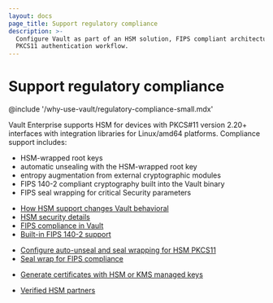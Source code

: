 ```yaml
---
layout: docs
page_title: Support regulatory compliance
description: >-
  Configure Vault as part of an HSM solution, FIPS compliant architecture, or
  PKCS11 authentication workflow.
---
```


# Support regulatory compliance

@include '/why-use-vault/regulatory-compliance-small.mdx'

Vault Enterprise supports HSM for devices with PKCS#11 version 2.20+ interfaces
with integration libraries for Linux/amd64 platforms. Compliance support
includes:

- HSM-wrapped root keys
- automatic unsealing with the HSM-wrapped root key
- entropy augmentation from external cryptographic modules
- FIPS 140-2 compliant cryptography built into the Vault binary
- FIPS seal wrapping for critical Security parameters


<Tabs>
<Tab heading="Key concepts + Overviews" group="overviews">

- [How HSM support changes Vault behavioral](/vault/docs/enterprise/hsm/behavior)
- [HSM security details](/vault/docs/enterprise/hsm/security)
- [FIPS compliance in Vault](/vault/docs/enterprise/fips)
- [Built-in FIPS 140-2 support](/vault/docs/enterprise/fips/fips1402)

</Tab>
<Tab heading="Guides" group="guides">

- [Configure auto-unseal and seal wrapping for HSM PKCS11](/vault/docs/configuration/seal/pkcs11)
- [Seal wrap for FIPS compliance](/vault/docs/enterprise/fips/sealwrap)

</Tab>
<Tab heading="Tutorials" group="tutorials">

- [Generate certificates with HSM or KMS managed keys](/vault/tutorials/pki/managed-key-pki)

</Tab>
<Tab heading="References" group="reference">

- [Verified HSM partners](/vault/docs/partners/hsm)

</Tab>
</Tabs>

